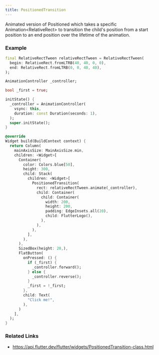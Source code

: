 ```yaml
---
title: PositionedTransition
---
```


Animated version of Positioned which takes a specific Animation&#x3C;RelativeRect&#x3E; to transition the child's position from a start position to an end position over the lifetime of the animation.

### Example

```dart liveslice=PositionedTransition
final RelativeRectTween relativeRectTween = RelativeRectTween(
  begin: RelativeRect.fromLTRB(40, 40, 0, 0),
  end: RelativeRect.fromLTRB(0, 0, 40, 40),
);

AnimationController _controller;

bool _first = true;

initState() {
  _controller = AnimationController(
    vsync: this,
    duration: const Duration(seconds: 1),
  );
  super.initState();
}

@override
Widget build(BuildContext context) {
  return Column(
    mainAxisSize: MainAxisSize.min,
    children: <Widget>[
      Container(
        color: Colors.blue[50],
        height: 300,
        child: Stack(
          children: <Widget>[
            PositionedTransition(
              rect: relativeRectTween.animate(_controller),
              child: Container(
                child: Container(
                  width: 200,
                  height: 200,
                  padding: EdgeInsets.all(20),
                  child: FlutterLogo(),
                ),
              ),
            ),
          ],
        ),
      ),
      SizedBox(height: 20,),
      FlatButton(
        onPressed: () {
          if (_first) {
            _controller.forward();
          } else {
            _controller.reverse();
          }
          _first = !_first;
        },
        child: Text(
          "Click me!",
        ),
      )
    ],
  );
}
```

### Related Links
- https://api.flutter.dev/flutter/widgets/PositionedTransition-class.html

